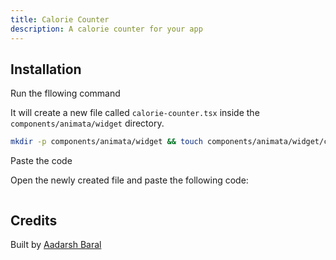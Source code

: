 ```yaml
---
title: Calorie Counter
description: A calorie counter for your app
---
```


<ComponentPreview name="widget-calorie-counter--docs" />

## Installation

<Steps>
<Step>Run the fllowing command</Step>

It will create a new file called `calorie-counter.tsx` inside the `components/animata/widget` directory.

```bash
mkdir -p components/animata/widget && touch components/animata/widget/calorie-counter.tsx
```

<Step>Paste the code</Step>

Open the newly created file and paste the following code:

```jsx file=<rootDir>/animata/widget/calorie-counter.tsx

```

</Steps>

## Credits

Built by [Aadarsh Baral](https://github.com/aadarshbaral)
